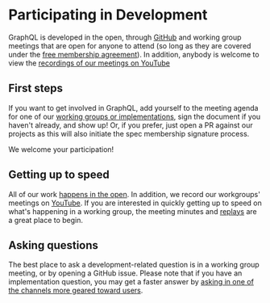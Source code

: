# Participating in Development

GraphQL is developed in the open, through [GitHub](https://github.com/graphql) and working group meetings that are open for anyone to attend (so long as they are covered under the [free membership agreement](https://github.com/graphql/graphql-wg/tree/HEAD/membership)). In addition, anybody is welcome to view the [recordings of our meetings on YouTube](https://youtube.graphql.org)

## First steps

If you want to get involved in GraphQL, add yourself to the meeting agenda for one of our [working groups or implementations](https://github.com/graphql/graphql-wg/blob/main/GraphQL-TSC.md#about-the-graphql-specification-project), sign the document if you haven't already, and show up! Or, if you prefer, just open a PR against our projects as this will also initiate the spec membership signature process.

We welcome your participation!

## Getting up to speed

All of our work [happens in the open](https://github.com/graphql). In addition, we record our workgroups' meetings on [YouTube](https://youtube.graphql.org). If you are interested in quickly getting up to speed on what's happening in a working group, the meeting minutes and [replays](https://youtube.graphql.org) are a great place to begin.

## Asking questions

The best place to ask a development-related question is in a working group meeting, or by opening a GitHub issue. Please note that if you have an implementation question, you may get a faster answer by [asking in one of the channels more geared toward users](/community/users/#where-to-ask-questions).

